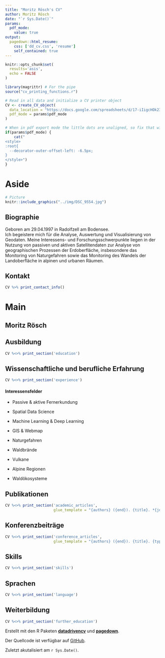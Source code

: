 ```yaml
---
title: "Moritz Rösch's CV"
author: Moritz Rösch
date: "`r Sys.Date()`"
params:
  pdf_mode:
    value: true
output:
  pagedown::html_resume:
    css: ['dd_cv.css', 'resume']
    self_contained: true
---
```


```r
knitr::opts_chunk$set(
  results='asis', 
  echo = FALSE
)

library(magrittr) # For the pipe
source("cv_printing_functions.r")

# Read in all data and initialize a CV printer object
CV <- create_CV_object(
  data_location = "https://docs.google.com/spreadsheets/d/17-iIigcHOk23r3Ki566MthMHw0o5GXdRyXkeIrvjbz0/edit#gid=917338460",  
  pdf_mode = params$pdf_mode
)

```


```r
# When in pdf export mode the little dots are unaligned, so fix that with some conditional CSS.
if(params$pdf_mode) {
    cat("
<style>
:root{
  --decorator-outer-offset-left: -6.5px;
}
</style>")
}
```


Aside
================================================================================

```r
# Picture
knitr::include_graphics("../img/DSC_9554.jpg")
```


Biographie {#bio}
----------------------------------------------------------------------------------

Geboren am 29.04.1997 in Radolfzell am Bodensee.<br/>
Ich begeistere mich für die Analyse, Auswertung und Visualisierung von Geodaten. Meine Interessens- und Forschungsschwerpunkte liegen in der Nutzung von passiven und aktiven Satellitendaten zur Analyse von geographischen Prozessen der Erdoberfläche, insbesondere das Monitoring von Naturgefahren sowie das Monitoring des Wandels der Landoberfläche in alpinen und urbanen Räumen.


Kontakt {#contact}
--------------------------------------------------------------------------------

```r
CV %>% print_contact_info()
```


Main
================================================================================

Moritz Rösch {#title}
--------------------------------------------------------------------------------


Ausbildung {data-icon=graduation-cap data-concise=true}
--------------------------------------------------------------------------------

```r
CV %<>% print_section('education')
```



Wissenschaftliche und berufliche Erfahrung {data-icon=suitcase}
--------------------------------------------------------------------------------


```r
CV %<>% print_section('experience')
```


::: aside
#### <i class="fas fa-search-plus"></i> Interessensfelder

- Passive & aktive Fernerkundung

- Spatial Data Science

- Machine Learning & Deep Learning

- GIS & Webmap

- Naturgefahren

- Waldbrände

- Vulkane

- Alpine Regionen

- Waldökosysteme

:::


Publikationen {data-icon=book}
--------------------------------------------------------------------------------

```r
CV %<>% print_section('academic_articles',
                      glue_template = "{authors} ({end}). {title}. *{journal}*. {doi} \n\n\n")
```


Konferenzbeiträge {data-icon=users}
--------------------------------------------------------------------------------

```r
CV %<>% print_section('conference_articles',
                      glue_template = "{authors} ({end}). {title}. {type}. *{conference}*, {conference_date}, {conference_location}. \n\n\n")
```



Skills {data-icon=laptop}
--------------------------------------------------------------------------------

```r
CV %<>% print_section('skills')
```


Sprachen {data-icon=language}
--------------------------------------------------------------------------------

```r
CV %<>% print_section('language')
```


Weiterbildung {data-icon=university}
--------------------------------------------------------------------------------

```r
CV %<>% print_section('further_education')
```

:::aside
Erstellt mit den R Paketen [**datadrivencv**](https://github.com/nstrayer/datadrivencv) und [**pagedown**](https://github.com/rstudio/pagedown). 

Der Quellcode ist verfügbar auf [GitHub](https://github.com/moritzroesch/automated-cv).

Zuletzt akutalisiert am `r Sys.Date()`.
:::
